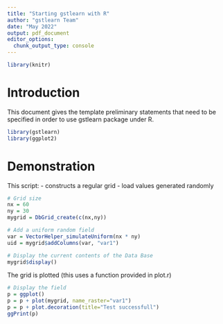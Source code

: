 ```yaml
---
title: "Starting gstlearn with R"
author: "gstlearn Team"
date: "May 2022"
output: pdf_document
editor_options: 
  chunk_output_type: console
---
```


```r
library(knitr)
```

# Introduction

This document gives the template preliminary statements that need to be
specified in order to use gstlearn package under R.

```r
library(gstlearn)
library(ggplot2)
```

# Demonstration

This script:
- constructs a regular grid
- load values generated randomly
    
```r
# Grid size
nx = 60
ny = 30
mygrid = DbGrid_create(c(nx,ny))

# Add a uniform random field
var = VectorHelper_simulateUniform(nx * ny)
uid = mygrid$addColumns(var, "var1")

# Display the current contents of the Data Base
mygrid$display()
```

The grid is plotted (this uses a function provided in plot.r)

```r
# Display the field
p = ggplot()
p = p + plot(mygrid, name_raster="var1")
p = p + plot.decoration(title="Test successfull")
ggPrint(p)
```
